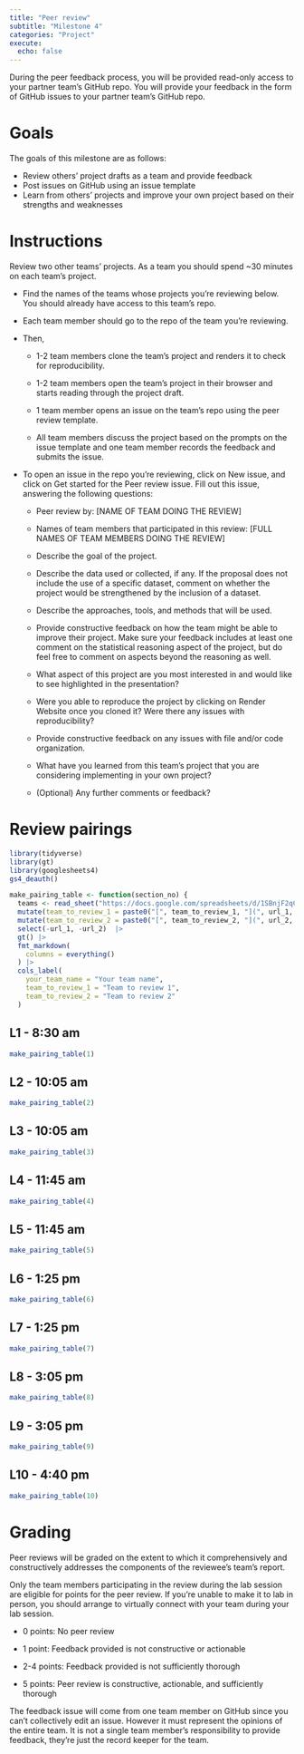 ```yaml
---
title: "Peer review"
subtitle: "Milestone 4"
categories: "Project"
execute:
  echo: false
---
```


During the peer feedback process, you will be provided read-only access to your partner team's GitHub repo.
You will provide your feedback in the form of GitHub issues to your partner team's GitHub repo.

# Goals

The goals of this milestone are as follows:

-   Review others' project drafts as a team and provide feedback
-   Post issues on GitHub using an issue template
-   Learn from others' projects and improve your own project based on their strengths and weaknesses

# Instructions

Review two other teams' projects.
As a team you should spend \~30 minutes on each team's project.

-   Find the names of the teams whose projects you're reviewing below.
    You should already have access to this team's repo.

-   Each team member should go to the repo of the team you're reviewing.

-   Then,

    -   1-2 team members clone the team's project and renders it to check for reproducibility.

    -   1-2 team members open the team's project in their browser and starts reading through the project draft.

    -   1 team member opens an issue on the team's repo using the peer review template.

    -   All team members discuss the project based on the prompts on the issue template and one team member records the feedback and submits the issue.

-   To open an issue in the repo you're reviewing, click on New issue, and click on Get started for the Peer review issue.
    Fill out this issue, answering the following questions:

    -   Peer review by: \[NAME OF TEAM DOING THE REVIEW\]

    -   Names of team members that participated in this review: \[FULL NAMES OF TEAM MEMBERS DOING THE REVIEW\]

    -   Describe the goal of the project.

    -   Describe the data used or collected, if any.
        If the proposal does not include the use of a specific dataset, comment on whether the project would be strengthened by the inclusion of a dataset.

    -   Describe the approaches, tools, and methods that will be used.

    -   Provide constructive feedback on how the team might be able to improve their project.
        Make sure your feedback includes at least one comment on the statistical reasoning aspect of the project, but do feel free to comment on aspects beyond the reasoning as well.

    -   What aspect of this project are you most interested in and would like to see highlighted in the presentation?

    -   Were you able to reproduce the project by clicking on Render Website once you cloned it?
        Were there any issues with reproducibility?

    -   Provide constructive feedback on any issues with file and/or code organization.

    -   What have you learned from this team's project that you are considering implementing in your own project?

    -   (Optional) Any further comments or feedback?

# Review pairings

```r
library(tidyverse)
library(gt)
library(googlesheets4)
gs4_deauth()

make_pairing_table <- function(section_no) {
  teams <- read_sheet("https://docs.google.com/spreadsheets/d/1SBnjF2qCOvg-_oz6leihuV3lM6gNZ5KYx4z4ZOgnbQM/edit?gid=715214055#gid=715214055", sheet = paste0("lab_", section_no)) |>
  mutate(team_to_review_1 = paste0("[", team_to_review_1, "](", url_1, ")")) |>
  mutate(team_to_review_2 = paste0("[", team_to_review_2, "](", url_2, ")")) |>
  select(-url_1, -url_2)  |>
  gt() |>
  fmt_markdown(
    columns = everything() 
  ) |>
  cols_label(
    your_team_name = "Your team name",
    team_to_review_1 = "Team to review 1",
    team_to_review_2 = "Team to review 2"
  )
```

::: panel-tabset
## L1 - 8:30 am

```r
make_pairing_table(1)
```

## L2 - 10:05 am

```r
make_pairing_table(2)
```

## L3 - 10:05 am

```r
make_pairing_table(3)
```

## L4 - 11:45 am

```r
make_pairing_table(4)
```

## L5 - 11:45 am

```r
make_pairing_table(5)
```

## L6 - 1:25 pm

```r
make_pairing_table(6)
```

## L7 - 1:25 pm

```r
make_pairing_table(7)
```

## L8 - 3:05 pm

```r
make_pairing_table(8)
```

## L9 - 3:05 pm

```r
make_pairing_table(9)
```

## L10 - 4:40 pm

```r
make_pairing_table(10)
```
:::


# Grading

Peer reviews will be graded on the extent to which it comprehensively and constructively addresses the components of the reviewee's team's report.

Only the team members participating in the review during the lab session are eligible for points for the peer review.
If you're unable to make it to lab in person, you should arrange to virtually connect with your team during your lab session.

-   0 points: No peer review

-   1 point: Feedback provided is not constructive or actionable

-   2-4 points: Feedback provided is not sufficiently thorough

-   5 points: Peer review is constructive, actionable, and sufficiently thorough

::: callout-note
The feedback issue will come from one team member on GitHub since you can't collectively edit an issue.
However it must represent the opinions of the entire team.
It is not a single team member's responsibility to provide feedback, they're just the record keeper for the team.
:::
